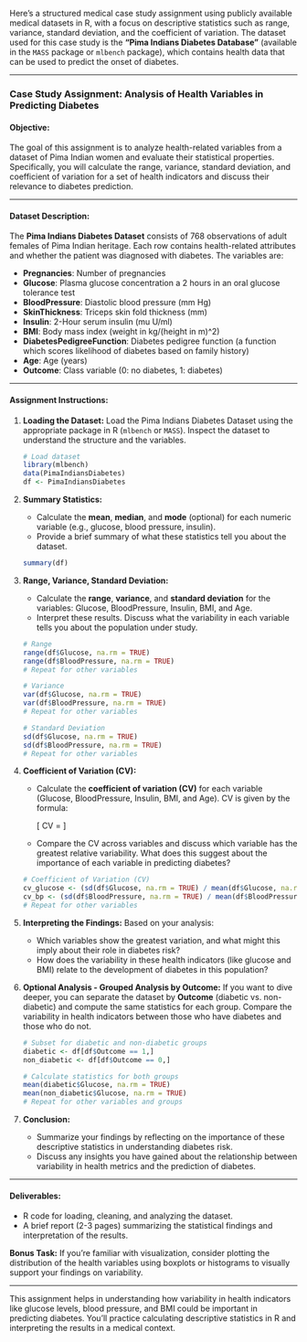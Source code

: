 Here's a structured medical case study assignment using publicly available medical datasets in R, with a focus on descriptive statistics such as range, variance, standard deviation, and the coefficient of variation. The dataset used for this case study is the **"Pima Indians Diabetes Database"** (available in the `MASS` package or `mlbench` package), which contains health data that can be used to predict the onset of diabetes.

---

### **Case Study Assignment: Analysis of Health Variables in Predicting Diabetes**

#### **Objective:**
The goal of this assignment is to analyze health-related variables from a dataset of Pima Indian women and evaluate their statistical properties. Specifically, you will calculate the range, variance, standard deviation, and coefficient of variation for a set of health indicators and discuss their relevance to diabetes prediction.

---

#### **Dataset Description:**
The **Pima Indians Diabetes Dataset** consists of 768 observations of adult females of Pima Indian heritage. Each row contains health-related attributes and whether the patient was diagnosed with diabetes. The variables are:

- **Pregnancies**: Number of pregnancies
- **Glucose**: Plasma glucose concentration a 2 hours in an oral glucose tolerance test
- **BloodPressure**: Diastolic blood pressure (mm Hg)
- **SkinThickness**: Triceps skin fold thickness (mm)
- **Insulin**: 2-Hour serum insulin (mu U/ml)
- **BMI**: Body mass index (weight in kg/(height in m)^2)
- **DiabetesPedigreeFunction**: Diabetes pedigree function (a function which scores likelihood of diabetes based on family history)
- **Age**: Age (years)
- **Outcome**: Class variable (0: no diabetes, 1: diabetes)

---

#### **Assignment Instructions:**

1. **Loading the Dataset:**
   Load the Pima Indians Diabetes Dataset using the appropriate package in R (`mlbench` or `MASS`). Inspect the dataset to understand the structure and the variables.

   ```r
   # Load dataset
   library(mlbench)
   data(PimaIndiansDiabetes)
   df <- PimaIndiansDiabetes
   ```

2. **Summary Statistics:**
   - Calculate the **mean**, **median**, and **mode** (optional) for each numeric variable (e.g., glucose, blood pressure, insulin).
   - Provide a brief summary of what these statistics tell you about the dataset.

   ```r
   summary(df)
   ```

3. **Range, Variance, Standard Deviation:**
   - Calculate the **range**, **variance**, and **standard deviation** for the variables: Glucose, BloodPressure, Insulin, BMI, and Age.
   - Interpret these results. Discuss what the variability in each variable tells you about the population under study.

   ```r
   # Range
   range(df$Glucose, na.rm = TRUE)
   range(df$BloodPressure, na.rm = TRUE)
   # Repeat for other variables
   
   # Variance
   var(df$Glucose, na.rm = TRUE)
   var(df$BloodPressure, na.rm = TRUE)
   # Repeat for other variables
   
   # Standard Deviation
   sd(df$Glucose, na.rm = TRUE)
   sd(df$BloodPressure, na.rm = TRUE)
   # Repeat for other variables
   ```

4. **Coefficient of Variation (CV):**
   - Calculate the **coefficient of variation (CV)** for each variable (Glucose, BloodPressure, Insulin, BMI, and Age). CV is given by the formula:

     \[
     CV = \frac{\text{Standard Deviation}}{\text{Mean}} \times 100
     \]

   - Compare the CV across variables and discuss which variable has the greatest relative variability. What does this suggest about the importance of each variable in predicting diabetes?

   ```r
   # Coefficient of Variation (CV)
   cv_glucose <- (sd(df$Glucose, na.rm = TRUE) / mean(df$Glucose, na.rm = TRUE)) * 100
   cv_bp <- (sd(df$BloodPressure, na.rm = TRUE) / mean(df$BloodPressure, na.rm = TRUE)) * 100
   # Repeat for other variables
   ```

5. **Interpreting the Findings:**
   Based on your analysis:
   - Which variables show the greatest variation, and what might this imply about their role in diabetes risk?
   - How does the variability in these health indicators (like glucose and BMI) relate to the development of diabetes in this population?

6. **Optional Analysis - Grouped Analysis by Outcome:**
   If you want to dive deeper, you can separate the dataset by **Outcome** (diabetic vs. non-diabetic) and compute the same statistics for each group. Compare the variability in health indicators between those who have diabetes and those who do not.

   ```r
   # Subset for diabetic and non-diabetic groups
   diabetic <- df[df$Outcome == 1,]
   non_diabetic <- df[df$Outcome == 0,]
   
   # Calculate statistics for both groups
   mean(diabetic$Glucose, na.rm = TRUE)
   mean(non_diabetic$Glucose, na.rm = TRUE)
   # Repeat for other variables and groups
   ```

7. **Conclusion:**
   - Summarize your findings by reflecting on the importance of these descriptive statistics in understanding diabetes risk.
   - Discuss any insights you have gained about the relationship between variability in health metrics and the prediction of diabetes.

---

#### **Deliverables:**
- R code for loading, cleaning, and analyzing the dataset.
- A brief report (2-3 pages) summarizing the statistical findings and interpretation of the results.
  
**Bonus Task:**
If you're familiar with visualization, consider plotting the distribution of the health variables using boxplots or histograms to visually support your findings on variability.

---

This assignment helps in understanding how variability in health indicators like glucose levels, blood pressure, and BMI could be important in predicting diabetes. You'll practice calculating descriptive statistics in R and interpreting the results in a medical context.
